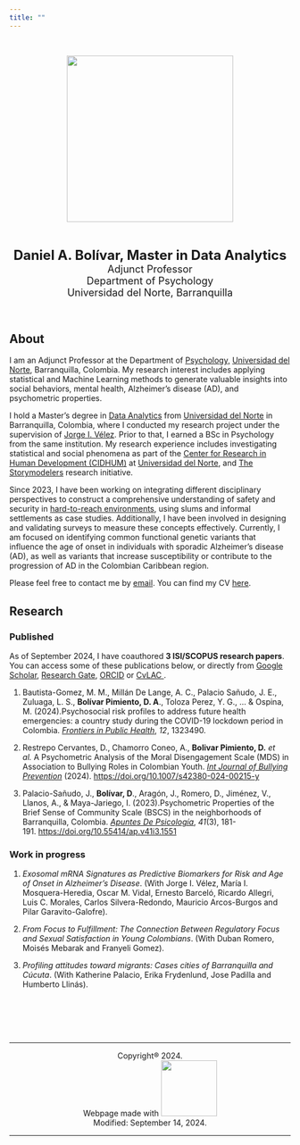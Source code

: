 ```yaml
---
title: ""
---
```


<br>

<center>![](images/Foto%20Color-fotor-20240912174831-01.png){width="298"}</center>

<br>

<center><font size="+2">**Daniel A. Bolívar, Master in Data Analytics** </font> <br> <font size="+1.2">Adjunct Professor</font><br> <font size="+1.2">Department of Psychology</font><br> <font size="+1.2">Universidad del Norte, Barranquilla</font><br></center>

<br>

<!-- <br> -->

## About

I am an Adjunct Professor at the Department of [Psychology,](https://www.uninorte.edu.co/web/departamento-de-psicologia) [Universidad del Norte](https://www.uninorte.edu.co/), Barranquilla, Colombia. My research interest includes applying statistical and Machine Learning methods to generate valuable insights into social behaviors, mental health, Alzheimer's disease (AD), and psychometric properties.

I hold a Master's degree in [Data Analytics](https://www.uninorte.edu.co/web/maestria-en-ciencia-de-datos) from [Universidad del Norte](https://www.uninorte.edu.co/) in Barranquilla, Colombia, where I conducted my research project under the supervision of [Jorge I. Vélez](https://jorgeivanvelez.netlify.app/). Prior to that, I earned a BSc in Psychology from the same institution. My research experience includes investigating statistical and social phenomena as part of the [Center for Research in Human Development (CIDHUM)](https://www.uninorte.edu.co/web/gidhum) at [Universidad del Norte](https://www.uninorte.edu.co/), and [The Storymodelers](https://www.storymodelers.org/) research initiative.

Since 2023, I have been working on integrating different disciplinary perspectives to construct a comprehensive understanding of safety and security in [hard-to-reach environments](https://www.odu.edu/article/odu-team-receives-16-million-defense-grant-to-identify-the-known-unknowns-field-research), using slums and informal settlements as case studies. Additionally, I have been involved in designing and validating surveys to measure these concepts effectively. Currently, I am focused on identifying common functional genetic variants that influence the age of onset in individuals with sporadic Alzheimer's disease (AD), as well as variants that increase susceptibility or contribute to the progression of AD in the Colombian Caribbean region.

Please feel free to contact me by [email](#0). You can find my CV [here](https://uninorte-my.sharepoint.com/:b:/g/personal/dpimiento_uninorte_edu_co/ETRoaLRzj0ZAn1bdQ_mFABYB5_6tH9umkI_axxBmnLNw1A?e=Imot8a).

## Research

### **Published**

As of September 2024, I have coauthored **3 ISI/SCOPUS research papers**. You can access some of these publications below, or directly from [Google Scholar](https://scholar.google.com.co/citations?hl=en&user=7qpoVZIAAAAJ), [Research Gate](https://www.researchgate.net/profile/Daniel-Bolivar-Pimiento), [ORCID](https://orcid.org/0000-0002-9664-3400) or <a href="https://scienti.minciencias.gov.co/cvlac/visualizador/generarCurriculoCv.do?cod_rh=0001349639&lang=es" target="_blank"> CvLAC </a>.

1.  Bautista-Gomez, M. M., Millán De Lange, A. C., Palacio Sañudo, J. E., Zuluaga, L. S., **Bolívar Pimiento, D. A**., Toloza Perez, Y. G., ... & Ospina, M. (2024).Psychosocial risk profiles to address future health emergencies: a country study during the COVID-19 lockdown period in Colombia. [*Frontiers in Public Health*](https://www.frontiersin.org/journals/public-health/articles/10.3389/fpubh.2024.1323490/full), *12*, 1323490.

2.  Restrepo Cervantes, D., Chamorro Coneo, A., **Bolivar Pimiento, D.** *et al.* A Psychometric Analysis of the Moral Disengagement Scale (MDS) in Association to Bullying Roles in Colombian Youth. [*Int Journal of Bullying Prevention*](https://link.springer.com/article/10.1007/s42380-024-00215-y) (2024). <https://doi.org/10.1007/s42380-024-00215-y>

3.  Palacio-Sañudo, J., **Bolívar, D**., Aragón, J., Romero, D., Jiménez, V., Llanos, A., & Maya-Jariego, I. (2023).Psychometric Properties of the Brief Sense of Community Scale (BSCS) in the neighborhoods of Barranquilla, Colombia. [*Apuntes De Psicología*](https://www.apuntesdepsicologia.es/index.php/revista/article/view/1551), *41*(3), 181-191. <https://doi.org/10.55414/ap.v41i3.1551>

### **Work in progress**

1.  *⁠Exosomal mRNA Signatures as Predictive Biomarkers for Risk and Age of Onset in Alzheimer's Disease*. (With Jorge I. Vélez, María I. Mosquera-Heredia, Oscar M. Vidal, Ernesto Barceló, Ricardo Allegri, Luis C. Morales, Carlos Silvera-Redondo, Mauricio Arcos-Burgos and Pilar Garavito-Galofre).

2.  *From Focus to Fulfillment: The Connection Between Regulatory Focus and Sexual Satisfaction in Young Colombians*. (With Duban Romero, Moisés Mebarak and Franyeli Gomez).

3.  *Profiling attitudes toward migrants: Cases cities of Barranquilla and Cúcuta*. (With Katherine Palacio, Erika Frydenlund, Jose Padilla and Humberto Llinás).

<br><br><br><br>

<center>

<hr>

<center>

<p>

Copyright® 2024. <br> Webpage made with ![](images/quarto.png){width="100"} <br> Modified: September 14, 2024.

</center>

<hr>

<!-- Copyright® 2024. <br> Webpage made with [Quarto](https://quarto.org/) by [Daniel A. Bolívar](https://danielbolivar-website.netlify.app/). -->

<!-- <hr> -->

